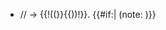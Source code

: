 * /{{trim|{{{1|}}}}}/ &rarr; {{!((}}{{trim|{{IPA symbol|{{{1|}}}}}}}{{))!}}. {{#if:{{{note|}}}|&#x20;(note: {{{note|}}})}}